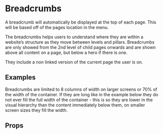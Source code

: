 
<Meta title="Pattern Library|Structure/Breadcrumbs" component={Breadcrumbs} />

# Breadcrumbs
 
A breadcrumb will automatically be displayed at the top of each page. This will be based off of the pages location in the menu. 

The breadcrumbs helps users to understand where they are within a website’s structure as they move between levels and pillars. Breadcrumbs are only showed from the 2nd level of child pages onwards and are shown above all content on a page, but below a hero if there is one.

They include a non linked version of the current page the user is on.

## Examples

<Preview>
    <Story name="Normal">
        <Breadcrumbs breadcrumbs={data} />
    </Story>
</Preview>

Breadcrumbs are limited to 8 columns of width on larger screens or 70% of the width of the container. If they are long like in the example below they do not ever fill the full width of the container - this is so they are lower in the visual hierarchy than the content immediately below them, on smaller screen sizes they fill the width.

<Preview>
    <Story name="Long data">
        <Breadcrumbs breadcrumbs={data2} />
    </Story>
</Preview>

<Preview>
    <Story name="Short data">
        <Breadcrumbs breadcrumbs={data3} />
    </Story>
</Preview>

## Props 

<Props of={Breadcrumbs} />